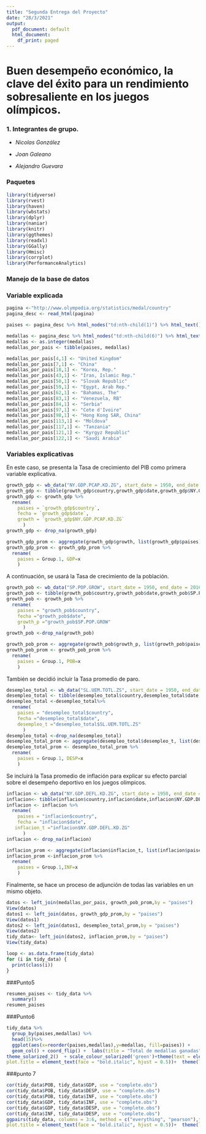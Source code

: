 ```yaml
---
title: "Segunda Entrega del Proyecto"
date: "28/3/2021"
output:
  pdf_document: default
  html_document:
    df_print: paged
---
```


# **Buen desempeño económico, la clave del éxito para un rendimiento sobresaliente en los juegos olímpicos.**

### **1.** Integrantes de grupo.

-   *Nicolas González*

-   *Joan Galeano*

-   *Alejandro Guevara*



### Paquetes

```r
library(tidyverse)
library(rvest)
library(haven)
library(wbstats)
library(dplyr)
library(naniar)
library(knitr)
library(ggthemes)
library(readxl)
library(GGally)
library(Hmisc)
library(corrplot)
library(PerformanceAnalytics)
```

### Manejo de la base de datos

### Variable explicada

```r
pagina <-"http://www.olympedia.org/statistics/medal/country"
pagina_desc <- read_html(pagina)

paises <- pagina_desc %>% html_nodes("td:nth-child(1)") %>% html_text() 

medallas <- pagina_desc %>% html_nodes("td:nth-child(6)") %>% html_text()
medallas <- as.integer(medallas)
medallas_por_pais <- tibble(paises, medallas)

medallas_por_pais[4,1] <- "United Kingdom"
medallas_por_pais[7,1] <- "China"
medallas_por_pais[18,1] <- "Korea, Rep."
medallas_por_pais[43,1] <- "Iran, Islamic Rep."
medallas_por_pais[50,1] <- "Slovak Republic"
medallas_por_pais[59,1] <- "Egypt, Arab Rep."
medallas_por_pais[62,1] <- "Bahamas, The"
medallas_por_pais[83,1] <- "Venezuela, RB"
medallas_por_pais[84,1] <- "Serbia"
medallas_por_pais[97,1] <- "Cote d'Ivoire"
medallas_por_pais[98,1] <- "Hong Kong SAR, China"
medallas_por_pais[113,1] <- "Moldova"
medallas_por_pais[117,1] <- "Tanzania"
medallas_por_pais[121,1] <- "Kyrgyz Republic"
medallas_por_pais[122,1] <- "Saudi Arabia"
```

### Variables explicativas

En este caso, se presenta la Tasa de crecimiento del PIB como primera variable explicativa. 

```r
growth_gdp <- wb_data("NY.GDP.PCAP.KD.ZG", start_date = 1950, end_date = 2016)
growth_gdp <- tibble(growth_gdp$country,growth_gdp$date,growth_gdp$NY.GDP.PCAP.KD.ZG)
growth_gdp <- growth_gdp %>% 
  rename(
    paises = `growth_gdp$country`,
    fecha = `growth_gdp$date`,
    growth = `growth_gdp$NY.GDP.PCAP.KD.ZG`
      )
growth_gdp <- drop_na(growth_gdp)

growth_gdp_prom <- aggregate(growth_gdp$growth, list(growth_gdp$paises), FUN=mean)
growth_gdp_prom <- growth_gdp_prom %>%
  rename(
    paises = Group.1, GDP=x
    )
```

A continuación, se usará la Tasa de crecimiento de la población. 

```r
growth_pob <- wb_data("SP.POP.GROW", start_date = 1950, end_date = 2016)
growth_pob <- tibble(growth_pob$country,growth_pob$date,growth_pob$SP.POP.GROW)
growth_pob <- growth_pob %>% 
  rename(
    paises = "growth_pob$country",
    fecha ="growth_pob$date",
    growth_p ="growth_pob$SP.POP.GROW"
      )
growth_pob <-drop_na(growth_pob)

growth_pob_prom <- aggregate(growth_pob$growth_p, list(growth_pob$paises), FUN=mean)
growth_pob_prom <- growth_pob_prom %>%
  rename(
    paises = Group.1, POB=x
    )
```

También se decidió incluir la Tasa promedio de paro.

```r
desempleo_total <- wb_data("SL.UEM.TOTL.ZS", start_date = 1950, end_date = 2016)
desempleo_total <- tibble(desempleo_total$country,desempleo_total$date,desempleo_total$SL.UEM.TOTL.ZS)
desempleo_total <-desempleo_total%>% 
  rename(
    paises = "desempleo_total$country",
    fecha ="desempleo_total$date",
    desempleo_t ="desempleo_total$SL.UEM.TOTL.ZS"
      )
desempleo_total <-drop_na(desempleo_total)
desempleo_total_prom <- aggregate(desempleo_total$desempleo_t, list(desempleo_total$paises), FUN=mean)
desempleo_total_prom <- desempleo_total_prom %>%
  rename(
    paises = Group.1, DESP=x
    )
```

Se incluirá la Tasa promedio de inflación para explicar su efecto parcial sobre el desempeño deportivo en los juegos olímpicos. 

```r
inflacion <- wb_data("NY.GDP.DEFL.KD.ZG", start_date = 1950, end_date = 2016)
inflacion<- tibble(inflacion$country,inflacion$date,inflacion$NY.GDP.DEFL.KD.ZG)
inflacion <- inflacion %>% 
  rename(
    paises = "inflacion$country",
    fecha = "inflacion$date",
   inflacion_t ="inflacion$NY.GDP.DEFL.KD.ZG"
      )
inflacion <- drop_na(inflacion)

inflacion_prom <- aggregate(inflacion$inflacion_t, list(inflacion$paises), FUN=mean)
inflacion_prom <-inflacion_prom %>%
  rename(
    paises = Group.1,INF=x
    )
```

Finalmente, se hace un proceso de adjunción de todas las variables en un mismo objeto. 

```r
datos <- left_join(medallas_por_pais, growth_pob_prom,by = "paises")
View(datos)
datos1 <- left_join(datos, growth_gdp_prom,by = "paises")
View(datos1)
datos2 <- left_join(datos1, desempleo_total_prom,by = "paises")
View(datos2)
tidy_data<- left_join(datos2, inflacion_prom,by = "paises")
View(tidy_data)

loop <- as.data.frame(tidy_data)
for (i in tidy_data) {
  print(class(i))
}
```

###Punto5
```r
resumen_paises <- tidy_data %>% 
  summary()
resumen_paises
```

###Punto6
```r
tidy_data %>% 
  group_by(paises,medallas) %>%
  head(15)%>%
  ggplot(aes(x=reorder(paises,medallas),y=medallas, fill=paises)) +
  geom_col() + coord_flip() +  labs(title = "Total de medallas ganadas", x= "Países", y= "Medallas")+
theme_solarized_2()  + scale_colour_solarized('green')+theme(text = element_text(family = "serif"), 
plot.title = element_text(face = "bold.italic", hjust = 0.5))+  theme(legend.position = "bottom")+theme(legend.background = element_rect(fill="lavenderblush2",size=0.5, linetype="solid", colour ="lightsalmon3"))

```

###punto 7
```r
cor(tidy_data$POB, tidy_data$GDP, use = "complete.obs")
cor(tidy_data$POB, tidy_data$DESP, use = "complete.obs")
cor(tidy_data$POB, tidy_data$INF, use = "complete.obs")
cor(tidy_data$GDP, tidy_data$INF, use = "complete.obs")
cor(tidy_data$GDP, tidy_data$DESP, use = "complete.obs")
cor(tidy_data$INF, tidy_data$DESP, use = "complete.obs")
ggpairs(tidy_data, columns = 3:6, method = c("everything", "pearson"),title="Correlograma",color="red")+theme_solarized_2()  + scale_colour_solarized('green')+theme(text = element_text(family = "serif"), 
plot.title = element_text(face = "bold.italic", hjust = 0.5))+  theme(legend.position = "bottom")+theme(legend.background = element_rect(fill="lavenderblush2",size=0.5, linetype="solid", colour ="lightsalmon3"))

```
